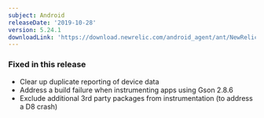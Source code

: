```yaml
---
subject: Android
releaseDate: '2019-10-28'
version: 5.24.1
downloadLink: 'https://download.newrelic.com/android_agent/ant/NewRelic_Android_Agent_5.24.1.zip'
---
```


### Fixed in this release

* Clear up duplicate reporting of device data
* Address a build failure when instrumenting apps using Gson 2.8.6
* Exclude additional 3rd party packages from instrumentation (to address a D8 crash)
